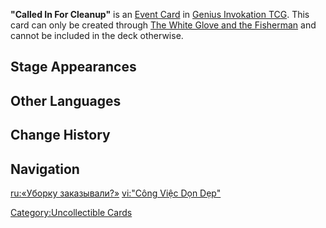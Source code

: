 {{Genius Invokation TCG Infobox
|id          = 302203
|image       = "Called In For Cleanup" Event Card.png
|type        = Event Card
|createdby   = The White Glove and the Fisherman
|matching    = 0
|effect      = Your active character will deal +1 DMG the next time they deal DMG. (Can stack. Max +2)
|features    = Sonny;Luca;Virgil
}}
'''"Called In For Cleanup"''' is an [[Event Card]] in [[Genius Invokation TCG]]. This card can only be created through [[The White Glove and the Fisherman]] and cannot be included in the deck otherwise.

==Stage Appearances==
{{Genius Invokation TCG Stage Appearances|createdby=The White Glove and the Fisherman}}

==Other Languages==
{{Other Languages
|en       = "Called In For Cleanup"
|zhs      = 「清洁工作」
|zhs_rm   = "Qīngjié Gōngzuò"
|zht      = 「清潔工作」
|zht_rm   = "Qīngjié Gōngzuò"
|zh_tl    = 
|ja       = 「清掃作業」
|ja_rm    = "Seisou Sagyou"
|ja_tl    = "Clean-Up Order"
|ko       = 「청소 작업」
|ko_rm    = 
|ko_tl    = 
|es       = Ajuste de cuentas
|es_tl    = Settling of Accounts
|fr       = Nettoyage
|fr_tl    = Cleanup
|ru       = «Уборку заказывали?»
|ru_tl    = "Ordered a Cleanup?"

|th       = "Called In For Cleanup"
|vi       = "Công Việc Dọn Dẹp"
|vi_tl    = 
|de       = „Saubermachen“
|de_tl    = "Cleaning"
|id       = "Called In For Cleanup"
|pt       = "Trabalho de limpeza"
|pt_tl    = 
|tr       = "Temizlik İşi Vardı"
|tr_tl    = 
|it       = "Lavoro di pulizia"
|it_tl    = "Cleaning Job"
}}

==Change History==
{{Change History|4.6}}

==Navigation==
{{Genius Invokation TCG Navbox|Event Card}}

[[Category:Uncollectible Cards]]

[[ru:«Уборку заказывали?»]]
[[vi:"Công Việc Dọn Dẹp"]]